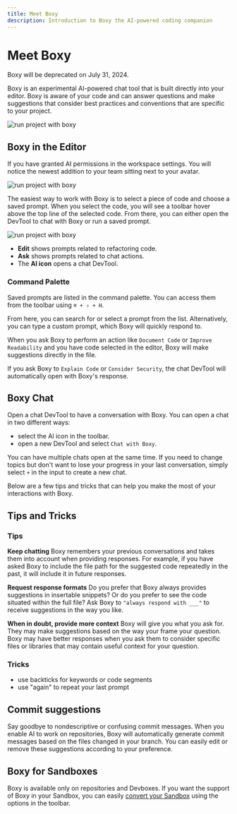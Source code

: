 ```yaml
---
title: Meet Boxy
description: Introduction to Boxy the AI-powered coding companion
---
```



# Meet Boxy

<Callout emoji="⚠️">Boxy will be deprecated on July 31, 2024.</Callout>

Boxy is an experimental AI-powered chat tool that is built directly into your editor. Boxy is aware of your code and can answer questions and make suggestions that consider best practices and conventions that are specific to your project.

![run project with boxy](../images/boxy-overview.jpg)

## Boxy in the Editor

If you have granted AI permissions in the workspace settings. You will notice the newest addition to your team sitting next to your avatar.

![run project with boxy](../images/boxy-avatar.jpg)

The easiest way to work with Boxy is to select a piece of code and choose a saved prompt. When you select the code, you will see a toolbar hover above the top line of the selected code. From there, you can either open the DevTool to chat with Boxy or run a saved prompt.

![run project with boxy](../images/boxy-toolbar.jpg)

- **Edit** shows prompts related to refactoring code.
- **Ask** shows prompts related to chat actions.
- The **AI icon** opens a chat DevTool.

### Command Palette

Saved prompts are listed in the command palette. You can access them from the toolbar using `⌘ + ⇧ + H`.

From here, you can search for or select a prompt from the list. Alternatively, you can type a custom prompt, which Boxy will quickly respond to.

When you ask Boxy to perform an action like `Document Code` or `Improve Readability` and you have code selected in the editor, Boxy will make suggestions directly in the file.

If you ask Boxy to `Explain Code` or `Consider Security`, the chat DevTool will automatically open with Boxy's response.

## Boxy Chat

Open a chat DevTool to have a conversation with Boxy. You can open a chat in two different ways:

- select the AI icon in the toolbar.
- open a new DevTool and select `Chat with Boxy`.

You can have multiple chats open at the same time. If you need to change topics but don't want to lose your progress in your last conversation, simply select `+` in the input to create a new chat.

Below are a few tips and tricks that can help you make the most of your interactions with Boxy.

## Tips and Tricks

### Tips

**Keep chatting**
Boxy remembers your previous conversations and takes them into account when providing responses. For example, if you have asked Boxy to include the file path for the suggested code repeatedly in the past, it will include it in future responses.

**Request response formats**
Do you prefer that Boxy always provides suggestions in insertable snippets? Or do you prefer to see the code situated within the full file? Ask Boxy to `"always respond with ___"` to receive suggestions in the way you like.

**When in doubt, provide more context**
Boxy will give you what you ask for. They may make suggestions based on the way your frame your question. Boxy may have better responses when you ask them to consider specific files or libraries that may contain useful context for your question.

### Tricks

- use backticks for keywords or code segments
- use "again" to repeat your last prompt

## Commit suggestions

Say goodbye to nondescriptive or confusing commit messages. When you enable AI to work on repositories, Boxy will automatically generate commit messages based on the files changed in your branch. You can easily edit or remove these suggestions according to your preference.

## Boxy for Sandboxes

Boxy is available only on repositories and Devboxes. If you want the support of Boxy in your Sandbox, you can easily [convert your Sandbox](/tutorial/convert-browser-sandbox-cloud) using the options in the toolbar.
